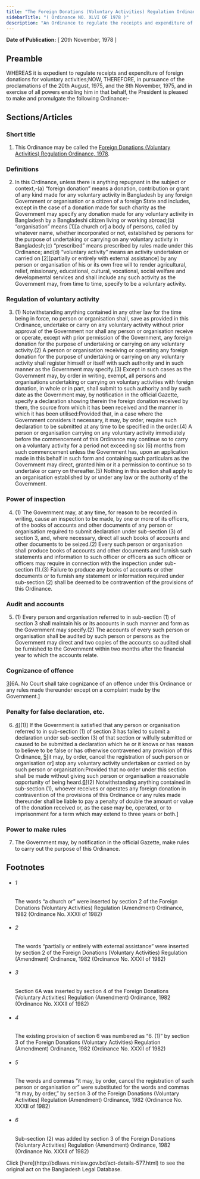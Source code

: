 ```yaml
---
title: "The Foreign Donations (Voluntary Activities) Regulation Ordinance, 1978"
sidebarTitle: "( Ordinance NO. XLVI OF 1978 )"
description: "An Ordinance to regulate the receipts and expenditure of foreign donations for voluntary activities."
---
```


**Date of Publication:** [ 20th November, 1978 ]

## Preamble

WHEREAS it is expedient to regulate receipts and expenditure of foreign donations for voluntary activities;NOW, THEREFORE, in pursuance of the proclamations of the 20th August, 1975, and the 8th November, 1975, and in exercise of all powers enabling him in that behalf, the President is pleased to make and promulgate the following Ordinance:-

## Sections/Articles

### Short title

1. This Ordinance may be called the [Foreign Donations (Voluntary Activities) Regulation Ordinance, 1978](/laws/volume-21/act-577 "Foreign Donations (Voluntary Activities) Regulation Ordinance, 1978").

### Definitions

2. In this Ordinance, unless there is anything repugnant in the subject or context,-(a) “foreign donation” means a donation, contribution or grant of any kind made for any voluntary activity in Bangladesh by any foreign Government or organisation or a citizen of a foreign State and includes, except in the case of a donation made for such charity as the Government may specify any donation made for any voluntary activity in Bangladesh by a Bangladeshi citizen living or working abroad;(b) “organisation” means [1][a church or] a body of persons, called by whatever name, whether incorporated or not, established by persons for the purpose of undertaking or carrying on any voluntary activity in Bangladesh;(c) “prescribed” means prescribed by rules made under this Ordinance; and(d) “voluntary activity” means an activity undertaken or carried on [2][partially or entirely with external assistance] by any person or organisation of his or its own free will to render agricultural, relief, missionary, educational, cultural, vocational, social welfare and developmental services and shall include any such activity as the Government may, from time to time, specify to be a voluntary activity.

### Regulation of voluntary activity

3. (1) Notwithstanding anything contained in any other law for the time being in force, no person or organisation shall, save as provided in this Ordinance, undertake or carry on any voluntary activity without prior approval of the Government nor shall any person or organisation receive or operate, except with prior permission of the Government, any foreign donation for the purpose of undertaking or carrying on any voluntary activity.(2) A person or organisation receiving or operating any foreign donation for the purpose of undertaking or carrying on any voluntary activity shall register himself or itself with such authority and in such manner as the Government may specify.(3) Except in such cases as the Government may, by order in writing, exempt, all persons and organisations undertaking or carrying on voluntary activities with foreign donation, in whole or in part, shall submit to such authority and by such date as the Government may, by notification in the official Gazette, specify a declaration showing therein the foreign donation received by them, the source from which it has been received and the manner in which it has been utilised:Provided that, in a case where the Government considers it necessary, it may, by order, require such declaration to be submitted at any time to be specified in the order.(4) A person or organisation carrying on any voluntary activity immediately before the commencement of this Ordinance may continue so to carry on a voluntary activity for a period not exceeding six (6) months from such commencement unless the Government has, upon an application made in this behalf in such form and containing such particulars as the Government may direct, granted him or it a permission to continue so to undertake or carry on thereafter.(5) Nothing in this section shall apply to an organisation established by or under any law or the authority of the Government.

### Power of inspection

4. (1) The Government may, at any time, for reason to be recorded in writing, cause an inspection to be made, by one or more of its officers, of the books of accounts and other documents of any person or organisation required to submit declaration under sub-section (3) of section 3, and, where necessary, direct all such books of accounts and other documents to be seized.(2) Every such person or organisation shall produce books of accounts and other documents and furnish such statements and information to such officer or officers as such officer or officers may require in connection with the inspection under sub-section (1).(3) Failure to produce any books of accounts or other documents or to furnish any statement or information required under sub-section (2) shall be deemed to be contravention of the provisions of this Ordinance.

### Audit and accounts

5. (1) Every person and organisation referred to in sub-section (1) of section 3 shall maintain his or its accounts in such manner and form as the Government may specify.(2) The accounts of every such person or organisation shall be audited by such person or persons as the Government may direct and two copies of the accounts so audited shall be furnished to the Government within two months after the financial year to which the accounts relate.

### Cognizance of offence

[3](1)[6A. No Court shall take cognizance of an offence under this Ordinance or any rules made thereunder except on a complaint made by the Government.]

### Penalty for false declaration, etc.

6. [4](1)[(1)] If the Government is satisfied that any person or organisation referred to in sub-section (1) of section 3 has failed to submit a declaration under sub-section (3) of that section or wilfully submitted or caused to be submitted a declaration which he or it knows or has reason to believe to be false or has otherwise contravened any provision of this Ordinance, [5](2)[it may, by order, cancel the registration of such person or organisation or] stop any voluntary activity undertaken or carried on by such person or organisation:Provided that no order under this section shall be made without giving such person or organisation a reasonable opportunity of being heard.[6](3)[(2) Notwithstanding anything contained in sub-section (1), whoever receives or operates any foreign donation in contravention of the provisions of this Ordinance or any rules made thereunder shall be liable to pay a penalty of double the amount or value of the donation received or, as the case may be, operated, or to imprisonment for a term which may extend to three years or both.]

### Power to make rules

7. The Government may, by notification in the official Gazette, make rules to carry out the purpose of this Ordinance.

## Footnotes

- ###### 1

  The words “a church or” were inserted by section 2 of the Foreign Donations (Voluntary Activities) Regulation (Amendment) Ordinance, 1982 (Ordinance No. XXXII of 1982)

- ###### 2

  The words “partially or entirely with external assistance” were inserted by section 2 of the Foreign Donations (Voluntary Activities) Regulation (Amendment) Ordinance, 1982 (Ordinance No. XXXII of 1982)

- ###### 3

  Section 6A was inserted by section 4 of the Foreign Donations (Voluntary Activities) Regulation (Amendment) Ordinance, 1982 (Ordinance No. XXXII of 1982)

- ###### 4

  The existing provision of section 6 was numbered as “6. (1)” by section 3 of the Foreign Donations (Voluntary Activities) Regulation (Amendment) Ordinance, 1982 (Ordinance No. XXXII of 1982)

- ###### 5

  The words and commas “it may, by order, cancel the registration of such person or organisation or” were substituted for the words and commas “it may, by order,” by section 3 of the Foreign Donations (Voluntary Activities) Regulation (Amendment) Ordinance, 1982 (Ordinance No. XXXII of 1982)

- ###### 6

  Sub-section (2) was added by section 3 of the Foreign Donations (Voluntary Activities) Regulation (Amendment) Ordinance, 1982 (Ordinance No. XXXII of 1982)

<Note>
  Click [here](http://bdlaws.minlaw.gov.bd/act-details-577.html) to see the original act on the Bangladesh Legal Database.
</Note>
